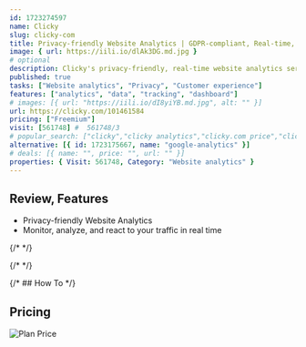 ```yaml
---
id: 1723274597
name: Clicky
slug: clicky-com
title: Privacy-friendly Website Analytics | GDPR-compliant, Real-time, Google Analytics alternative | Clicky
image: { url: https://iili.io/dlAk3DG.md.jpg }
# optional
description: Clicky's privacy-friendly, real-time website analytics service is simply the best way to monitor, analyze, and react to your website's traffic in real time.
published: true
tasks: ["Website analytics", "Privacy", "Customer experience"]
features: ["analytics", "data", "tracking", "dashboard"]
# images: [{ url: "https://iili.io/dI8yiYB.md.jpg", alt: "" }]
url: https://clicky.com/101461584
pricing: ["Freemium"]
visit: [561748] #  561748/3
# popular_search: ["clicky","clicky analytics","clicky.com price","clickycom","clicky analytics vs google analytics"]
alternative: [{ id: 1723175667, name: "google-analytics" }]
# deals: [{ name: "", price: "", url: "" }]
properties: { Visit: 561748, Category: "Website analytics" }
---
```


## Review, Features

- Privacy-friendly Website Analytics
- Monitor, analyze, and react to your traffic in real time

{/* <DetailYoutube videoId="" startTime={0} /> */}

{/* <Twitters ids=[] /> */}

{/* ## How To */}

## Pricing

<Img
  src="https://p140.p3.n0.cdn.zight.com/items/E0uO5jGq/b0f728b2-cae3-4229-9a76-28103f237839.jpg"
  alt="Plan Price"
/>
